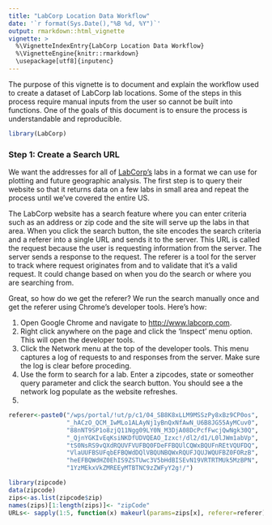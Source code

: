 ```yaml
---
title: "LabCorp Location Data Workflow"
date: '`r format(Sys.Date(),"%B %d, %Y")`'
output: rmarkdown::html_vignette
vignette: >
  %\VignetteIndexEntry{LabCorp Location Data Workflow}
  %\VignetteEngine{knitr::rmarkdown}
  \usepackage[utf8]{inputenc}
---
```


The purpose of this vignette is to document and explain the workflow used to create a dataset of LabCorp lab locations. Some of the steps in this process require manual inputs from the user so cannot be built into functions. One of the goals of this document is to ensure the process is understandable and reproducible. 

```r
library(LabCorp)
```

### Step 1: Create a Search URL
We want the addresses for all of [LabCorp's](http://www.labcorp.com) labs in a format we can use for plotting and future geographic analysis. The first step is to query their website so that it returns data on a few labs in small area and repeat the process until we've covered the entire US. 

The LabCorp website has a search feature where you can enter criteria such as an address or zip code and the site will serve up the labs in that area.  When you click the search button, the site encodes the search criteria and a referer into a single URL and sends it to the server. This URL is called the request because the user is requesting information from the server. The server sends a response to the request. The referer is a tool for the server to track where request originates from and to validate that it's a valid request. It could change based on when you do the search or where you are searching from.  

Great, so how do we get the referer?  We run the search manually once and get the referer using Chrome's developer tools.  Here's how: 

1. Open Google Chrome and navigate to [http://www.labcorp.com](http://www.labcorp.com). 
2. Right click anywhere on the page and click the 'Inspect' menu option. This will open the developer tools.
3. Click the Network menu at the top of the developer tools. This menu captures a log of requests to and responses from the server.  Make sure the log is clear before proceding. 
4. Use the form to search for a lab.  Enter a zipcodes, state or someother query parameter and click the search button. You should see a the network log populate as the website refreshes.  
5. 


```r
referer<-paste0("/wps/portal/!ut/p/c1/04_SB8K8xLLM9MSSzPy8xBz9CP0os",
                "_hACzO_QCM_IwMLo1ALAyNj1yBnQxNfAwN_U6B8JG55AyMCuv0",
                "88nNT9SP1o8zjQ11Ngg09LY0N_M3DjA08DcPcfFwcjQwNgk30Q",
                "_QjnYGKIvEqKsiNKDfUDVQEAO_Izxc!/dl2/d1/L0lJWm1abVp",
                "tS0NsRS9vQXdRQUVFVUFBQ0FDeFFBQUlCQWxBQUFnREtVQUFDQ",
                "VlaUUFBSUFqbEFBQWdDQlVBQUNBQWxRQUFJQUJWQUFBZ0FORzB",
                "heEFBQWdHZ0EhIS9ZSTUwc3V5bHdBISEvN19VRTRTMUk5MzBPN",
                "1YzMEkxVkZMREEyMTBTNC9zZWFyY2g!/")

library(zipcode)
data(zipcode)
zips<-as.list(zipcode$zip)
names(zips)[1:length(zips)]<- "zipCode"
URLs<- sapply(1:5, function(x) makeurl(params=zips[x], referer=referer))
```

